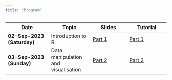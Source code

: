 ```yaml
---
title: "Program"
---
```


:::{.contents-table .column-body-outset}

|Date                                      | Topic                                  |Slides                              | Tutorial                              |
|------------------------------------------|----------------------------------------|------------------------------------|---------------------------------------|
|[**02-Sep-2023 (Saturday)**]{.highlight}  | Introduction to R                      | [Part 1](slides/Part1/index.html)  | [Part 1](tutorial/Part1/index.html) |
|[**03-Sep-2023 (Sunday)**]{.highlight}    | Data manipulation and visualisation    | [Part 2](slides/Part2/index.html)  | [Part 2](tutorial/Part2/index.html)|

:::